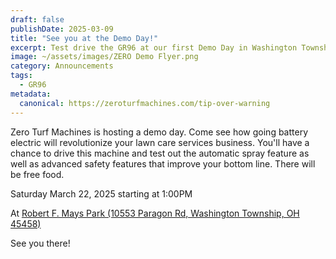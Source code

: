 ```yaml
---
draft: false
publishDate: 2025-03-09
title: "See you at the Demo Day!"
excerpt: Test drive the GR96 at our first Demo Day in Washington Township, Ohio.
image: ~/assets/images/ZERO Demo Flyer.png
category: Announcements
tags:
  - GR96
metadata:
  canonical: https://zeroturfmachines.com/tip-over-warning
---
```


Zero Turf Machines is hosting a demo day. Come see how going battery electric will revolutionize your lawn care services business. You'll have a chance to drive this machine and test out the automatic spray feature as well as advanced safety features that improve your bottom line. There will be free food.

Saturday March 22, 2025 starting at 1:00PM

At [Robert F. Mays Park (10553 Paragon Rd, Washington Township, OH 45458)](https://maps.app.goo.gl/LYwARLo8QbaF9Qsc6)

See you there!